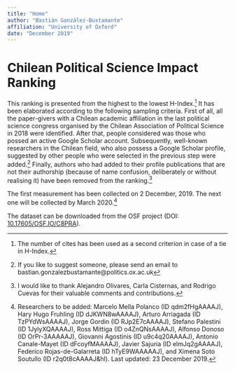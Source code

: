 ```yaml
---
title: "Home"
author: "Bastián González-Bustamante"
affiliation: "University of Oxford"
date: "December 2019"
---
```


# Chilean Political Science Impact Ranking
  
This ranking is presented from the highest to the lowest H-Index.^[The number of cites has been used as a second criterion in case of a tie in H-Index.] It has been elaborated according to the following sampling criteria. First of all, all the paper-givers with a Chilean academic affiliation in the last political science congress organised by the Chilean Association of Political Science in 2018 were identified. After that, people considered was those who possed an active Google Scholar account. Subsequently, well-known researchers in the Chilean field, who also possess a Google Scholar profile, suggested by other people who were selected in the previous step were added.^[If you like to suggest someone, please send an email to bastian.gonzalezbustamante@politics.ox.ac.uk] Finally, authors who had added to their profile publications that are not their authorship (because of name confusion, deliberately or without realising it) have been removed from the ranking.^[I would like to thank Alejandro Olivares, Carla Cisternas, and Rodrigo Cuevas for their valuable comments and contributions.]

The first measurement has been collected on 2 December, 2019. The next one will be collected by March 2020.^[Researchers to be added: Marcelo Mella Polanco (ID qdm2fHgAAAAJ), Hary Hugo Fruhling (ID dJKWN8wAAAAJ), Arturo Arriagada (ID TzPYdWsAAAAJ), Jorge Gordin (ID RJp2E7cAAAAJ), Stefano Palestini (ID 1JylyXQAAAAJ), Ross Mittiga (ID o4ZnQNsAAAAJ), Alfonso Donoso (ID OrPr-3AAAAAJ), Giovanni Agostinis (ID u9c4q20AAAAJ), Antonio Canale-Mayet (ID dFcoyfMAAAAJ), Javier Sajuria (ID elmJq2gAAAAJ), Federico Rojas-de-Galarreta (ID hTyE9WAAAAAJ), and Ximena Soto Soutullo (ID r2q0t8cAAAAJ&hl). Last updated: 23 December 2019.]

The dataset can be downloaded from the OSF project (DOI: [10.17605/OSF.IO/C8PRA](http://doi.org/10.17605/OSF.IO/C8PRA)).
